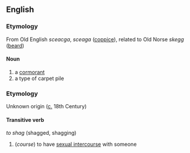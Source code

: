 ==English==

===Etymology===
From Old English ''sceacga'', ''sceaga'' ([[coppice]]), related to Old Norse ''skegg'' ([[beard]])

====Noun====
#a [[cormorant]]
#a type of carpet pile

===Etymology===
Unknown origin ([[circa|c.]] 18th Century)

====Transitive verb====
''to shag'' (shagged, shagging)
#(''course'') to have [[sexual intercourse]] with someone